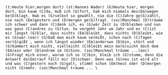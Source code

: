 	(t:Heute hier,morgen dort) (st:Hannes Wader) (G)Heute hier, morgen dort, bin kaum (C)da, muß ich (G)fort, hab mich niemals des(Em)wegen be(D)klagt. Hab es (G)selbst so gewählt, nie die (C)Jahre ge(G)zählt, nie nach (Em)gestern und (D)morgen ge(G)fragt. (soc)Manchmal (D)träume ich schwer und dann (C)denk ich, es (G)wär Zeit zu (D)bleiben und nun was ganz (C)andres zu (G)tun. So vergeht Jahr um Jahr und es (C)ist mir längst (G)klar, dass nichts (Em)bleibt, dass nichts (D)bleibt, wie es (G)war.(eoc) (G)Daß man mich kaum vermißt, schon nach (C)Tagen ver(G)gißt , wenn ich längst wieder (Em)anderswo (D)bin, stört und (G)kümmert mich nicht, vielleicht (C)bleibt mein Ge(G)sicht doch dem (Em)ein oder (D)andrem im (G)Sinn. (soc)Manchmal träume ...(eoc) (G)Fragt mich einer, warum ich so (C)bin, bleib ich (G)stumm, denn die Antwort da(Em)rauf fällt mir (D)schwer. Denn was (G)neu ist wird alt und was (C)gestern noch (G)galt, stimmt schon (Em)heut oder (D)morgen nicht (G)mehr. (soc)Manchmal träume ... \
